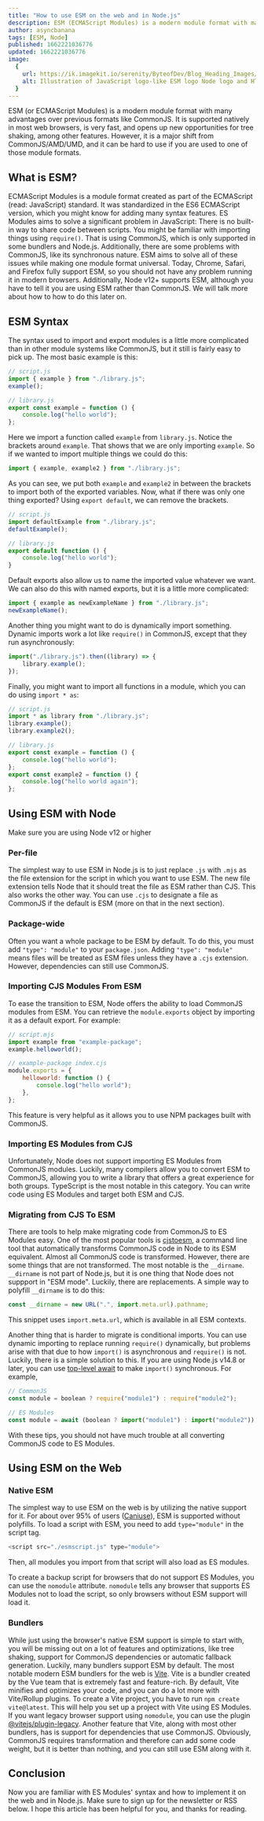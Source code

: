 ```yaml
---
title: "How to use ESM on the web and in Node.js"
description: ESM (ECMAScript Modules) is a modern module format with many advantages over previous formats like CommonJS. How do you switch to it?
author: asyncbanana
tags: [ESM, Node]
published: 1662221036776
updated: 1662221036776
image:
  {
    url: https://ik.imagekit.io/serenity/ByteofDev/Blog_Heading_Images/UseESM_4JsCW1Rux,
    alt: Illustration of JavaScript logo-like ESM logo Node logo and HTML5 logo,
  }
---
```



ESM (or ECMAScript Modules) is a modern module format with many advantages over previous formats like CommonJS. It is supported natively in most web browsers, is very fast, and opens up new opportunities for tree shaking, among other features. However, it is a major shift from CommonJS/AMD/UMD, and it can be hard to use if you are used to one of those module formats.

## What is ESM?

ECMAScript Modules is a module format created as part of the ECMAScript (read: JavaScript) standard. It was standardized in the ES6 ECMAScript version, which you might know for adding many syntax features. ES Modules aims to solve a significant problem in JavaScript: There is no built-in way to share code between scripts. You might be familiar with importing things using `require()`. That is using CommonJS, which is only supported in some bundlers and Node.js. Additionally, there are some problems with CommonJS, like its synchronous nature. ESM aims to solve all of these issues while making one module format universal. Today, Chrome, Safari, and Firefox fully support ESM, so you should not have any problem running it in modern browsers. Additionally, Node v12+ supports ESM, although you have to tell it you are using ESM rather than CommonJS. We will talk more about how to how to do this later on.

## ESM Syntax

The syntax used to import and export modules is a little more complicated than in other module systems like CommonJS, but it still is fairly easy to pick up. The most basic example is this:

```js
// script.js
import { example } from "./library.js";
example();

// library.js
export const example = function () {
	console.log("hello world");
};
```

Here we import a function called `example` from `library.js`. Notice the brackets around `example`. That shows that we are only importing `example`. So if we wanted to import multiple things we could do this:

```js
import { example, example2 } from "./library.js";
```

As you can see, we put both `example` and `example2` in between the brackets to import both of the exported variables. Now, what if there was only one thing exported? Using `export default`, we can remove the brackets.

```js
// script.js
import defaultExample from "./library.js";
defaultExample();

// library.js
export default function () {
	console.log("hello world");
}
```

Default exports also allow us to name the imported value whatever we want. We can also do this with named exports, but it is a little more complicated:

```js
import { example as newExampleName } from "./library.js";
newExampleName();
```

Another thing you might want to do is dynamically import something. Dynamic imports work a lot like `require()` in CommonJS, except that they run asynchronously:

```js
import("./library.js").then((library) => {
	library.example();
});
```

Finally, you might want to import all functions in a module, which you can do using `import * as`:

```js
// script.js
import * as library from "./library.js";
library.example();
library.example2();

// library.js
export const example = function () {
	console.log("hello world");
};
export const example2 = function () {
	console.log("hello world again");
};
```

## Using ESM with Node

<Callout type="warning">Make sure you are using Node v12 or higher</Callout>

### Per-file

The simplest way to use ESM in Node.js is to just replace `.js` with `.mjs` as the file extension for the script in which you want to use ESM. The new file extension tells Node that it should treat the file as ESM rather than CJS. This also works the other way. You can use `.cjs` to designate a file as CommonJS if the default is ESM (more on that in the next section).

### Package-wide

Often you want a whole package to be ESM by default. To do this, you must add `"type": "module"` to your `package.json`. Adding `"type": "module"` means files will be treated as ESM files unless they have a `.cjs` extension. However, dependencies can still use CommonJS.

### Importing CJS Modules From ESM

To ease the transition to ESM, Node offers the ability to load CommonJS modules from ESM. You can retrieve the `module.exports` object by importing it as a default export. For example:

```js
// script.mjs
import example from "example-package";
example.helloworld();

// example-package index.cjs
module.exports = {
	helloworld: function () {
		console.log("hello world");
	},
};
```

This feature is very helpful as it allows you to use NPM packages built with CommonJS.

### Importing ES Modules from CJS

Unfortunately, Node does not support importing ES Modules from CommonJS modules. Luckily, many compilers allow you to convert ESM to CommonJS, allowing you to write a library that offers a great experience for both groups. TypeScript is the most notable in this category. You can write code using ES Modules and target both ESM and CJS.

### Migrating from CJS To ESM

There are tools to help make migrating code from CommonJS to ES Modules easy. One of the most popular tools is [cjstoesm](https://github.com/wessberg/cjstoesm), a command line tool that automatically transforms CommonJS code in Node to its ESM equivalent. Almost all CommonJS code is transformed. However, there are some things that are not transformed. The most notable is the `__dirname`. `__dirname` is not part of Node.js, but it is one thing that Node does not suppport in "ESM mode". Luckily, there are replacements. A simple way to polyfill `__dirname` is to do this:

```js
const __dirname = new URL(".", import.meta.url).pathname;
```

This snippet uses `import.meta.url`, which is available in all ESM contexts.

Another thing that is harder to migrate is conditional imports. You can use dynamic importing to replace running `require()` dynamically, but problems arise with that due to how `import()` is asynchronous and `require()` is not. Luckily, there is a simple solution to this. If you are using Node.js v14.8 or later, you can use [top-level await](https://v8.dev/features/top-level-await) to make `import()` synchronous. For example,

```js
// CommonJS
const module = boolean ? require("module1") : require("module2");

// ES Modules
const module = await (boolean ? import("module1") : import("module2"));
```

With these tips, you should not have much trouble at all converting CommonJS code to ES Modules.

## Using ESM on the Web

### Native ESM

The simplest way to use ESM on the web is by utilizing the native support for it. For about over 95% of users ([Caniuse](https://caniuse.com/es6-module)), ESM is supported without polyfills. To load a script with ESM, you need to add `type="module"` in the script tag.

```js
<script src="./esmscript.js" type="module">
```

Then, all modules you import from that script will also load as ES modules.

To create a backup script for browsers that do not support ES Modules, you can use the `nomodule` attribute. `nomodule` tells any browser that supports ES Modules not to load the script, so only browsers without ESM support will load it.

### Bundlers

While just using the browser's native ESM support is simple to start with, you will be missing out on a lot of features and optimizations, like tree shaking, support for CommonJS dependencies or automatic fallback generation. Luckily, many bundlers support ESM by default. The most notable modern ESM bundlers for the web is [Vite](https://vitejs.dev/). Vite is a bundler created by the Vue team that is extremely fast and feature-rich. By default, Vite minifies and optimizes your code, and you can do a lot more with Vite/Rollup plugins. To create a Vite project, you have to run `npm create vite@latest`. This will help you set up a project with Vite using ES Modules. If you want legacy browser support using `nomodule`, you can use the plugin [@vitejs/plugin-legacy](https://github.com/vitejs/vite/tree/main/packages/plugin-legacy). Another feature that Vite, along with most other bundlers, has is support for dependencies that use CommonJS. Obviously, CommonJS requires transformation and therefore can add some code weight, but it is better than nothing, and you can still use ESM along with it.

## Conclusion

Now you are familiar with ES Modules' syntax and how to implement it on the web and in Node.js. Make sure to sign up for the newsletter or RSS below. I hope this article has been helpful for you, and thanks for reading.
